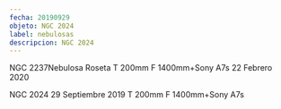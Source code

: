 ```yaml
---
fecha: 20190929
objeto: NGC 2024
label: nebulosas
descripcion: NGC 2024
---
```


<Imagen src="https://astroccd.files.wordpress.com/2020/03/img-20200302-wa0019.jpg" />

NGC 2237Nebulosa Roseta T 200mm F 1400mm+Sony A7s 22 Febrero 2020
<Imagen src="https://astroccd.files.wordpress.com/2019/10/ngc2024final.jpg" />

NGC 2024 29 Septiembre 2019 T 200mm F 1400mm+Sony A7s